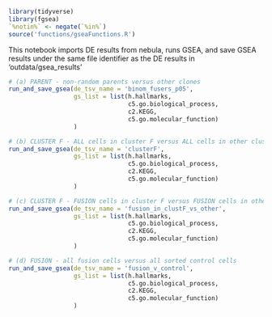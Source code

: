 ```r
library(tidyverse)
library(fgsea)
`%notin%` <- negate(`%in%`)
source('functions/gseaFunctions.R')
```

This notebook imports DE results from nebula, runs GSEA, and save GSEA results under the same file identifier as the DE results in 'outdata/gsea_results'
```r
# (a) PARENT - non-random parents versus other clones
run_and_save_gsea(de_tsv_name = 'binom_fusers_p05', 
                  gs_list = list(h.hallmarks, 
                                 c5.go.biological_process, 
                                 c2.KEGG, 
                                 c5.go.molecular_function)
                  )

# (b) CLUSTER F - ALL cells in cluster F versus ALL cells in other clusters
run_and_save_gsea(de_tsv_name = 'clusterF', 
                  gs_list = list(h.hallmarks, 
                                 c5.go.biological_process, 
                                 c2.KEGG, 
                                 c5.go.molecular_function)
                  )

# (c) CLUSTER F - FUSION cells in cluster F versus FUSION cells in other clusters
run_and_save_gsea(de_tsv_name = 'fusion_in_clustF_vs_other', 
                  gs_list = list(h.hallmarks, 
                                 c5.go.biological_process, 
                                 c2.KEGG, 
                                 c5.go.molecular_function)
                  )

# (d) FUSION - all fusion cells versus all sorted control cells
run_and_save_gsea(de_tsv_name = 'fusion_v_control', 
                  gs_list = list(h.hallmarks, 
                                 c5.go.biological_process, 
                                 c2.KEGG, 
                                 c5.go.molecular_function)
                  )
```


